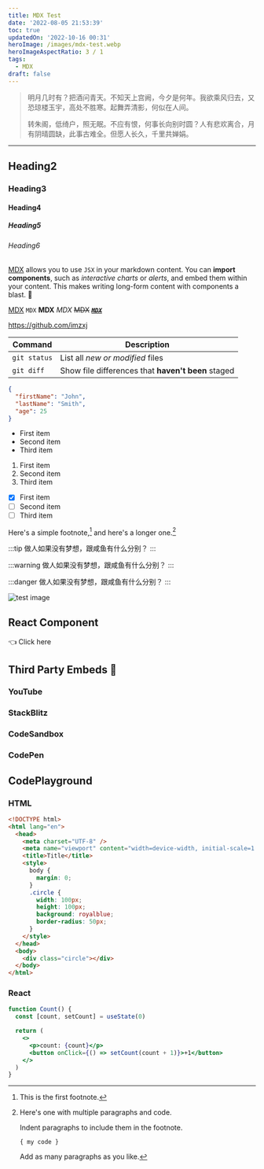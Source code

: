 ```yaml
---
title: MDX Test
date: '2022-08-05 21:53:39'
toc: true
updatedOn: '2022-10-16 00:31'
heroImage: /images/mdx-test.webp
heroImageAspectRatio: 3 / 1
tags:
  - MDX
draft: false
---
```


> 明月几时有？把酒问青天。不知天上宫阙，今夕是何年。我欲乘风归去，又恐琼楼玉宇，高处不胜寒。起舞弄清影，何似在人间。
>
> 转朱阁，低绮户，照无眠。不应有恨，何事长向别时圆？人有悲欢离合，月有阴晴圆缺，此事古难全。但愿人长久，千里共婵娟。

---

## Heading2

### Heading3

#### Heading4

##### Heading5

###### Heading6

[MDX](https://mdxjs.com) allows you to use `JSX` in your markdown content. You can **import components**, such as *interactive charts* or *alerts*, and embed them within your content. This makes writing long-form content with components a blast. 🚀

[MDX](https://mdxjs.com)
`MDX`
**MDX**
_MDX_
~~MDX~~
~~_**[`MDX`](https://mdxjs.com)**_~~

https://github.com/imzxj

| Command      | Description                                        |
| ------------ | -------------------------------------------------- |
| `git status` | List all _new or modified_ files                   |
| `git diff`   | Show file differences that **haven't been** staged |

```json
{
  "firstName": "John",
  "lastName": "Smith",
  "age": 25
}
```

- First item
- Second item
- Third item

1. First item
2. Second item
3. Third item

- [x] First item
- [ ] Second item
- [ ] Third item

Here's a simple footnote,[^1] and here's a longer one.[^bignote]

[^1]: This is the first footnote.

[^bignote]: Here's one with multiple paragraphs and code.

    Indent paragraphs to include them in the footnote.

    `{ my code }`

    Add as many paragraphs as you like.

:::tip
做人如果没有梦想，跟咸鱼有什么分别？
:::

:::warning
做人如果没有梦想，跟咸鱼有什么分别？
:::

:::danger
做人如果没有梦想，跟咸鱼有什么分别？
:::

![test image](/images/mdx-test.webp)

## React Component

<div style={{ display: 'flex', alignItems: 'center', justifyContent: 'center', margin: '5rem 0px', gap: 15 }}>
  <DarkModeToggle /><span>👈 Click here</span>
</div>

## Third Party Embeds 🧩

### YouTube

<YouTube videoId="tQi_k5_Q-90" />

### StackBlitz

<StackBlitz id="web-platform-dwmuj4" />

### CodeSandbox

<CodeSandbox id="practical-chihiro-vbzvxe" />

### CodePen

<CodePen id='jOxXxXa' />

## CodePlayground

### HTML

```html live
<!DOCTYPE html>
<html lang="en">
  <head>
    <meta charset="UTF-8" />
    <meta name="viewport" content="width=device-width, initial-scale=1.0" />
    <title>Title</title>
    <style>
      body {
        margin: 0;
      }
      .circle {
        width: 100px;
        height: 100px;
        background: royalblue;
        border-radius: 50px;
      }
    </style>
  </head>
  <body>
    <div class="circle"></div>
  </body>
</html>
```

### React

```jsx live
function Count() {
  const [count, setCount] = useState(0)

  return (
    <>
      <p>count: {count}</p>
      <button onClick={() => setCount(count + 1)}>+1</button>
    </>
  )
}
```

